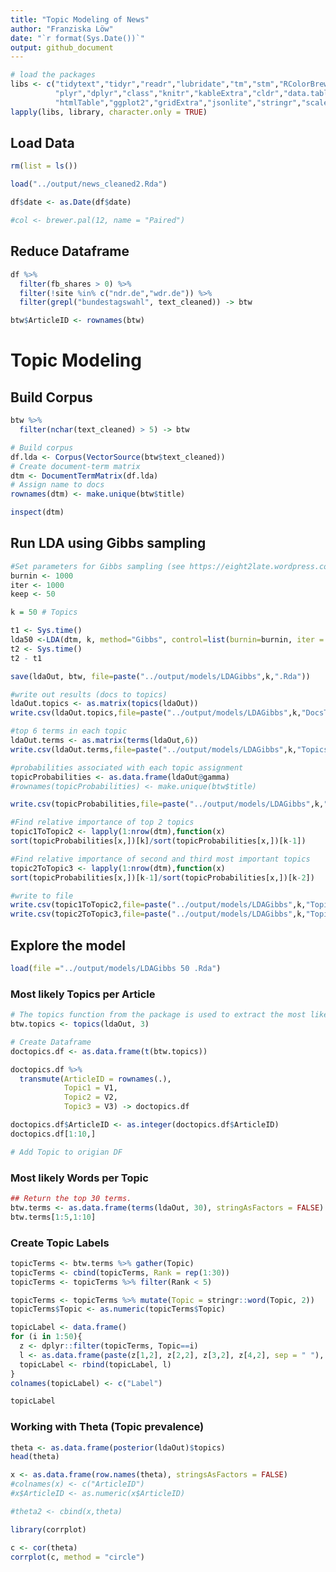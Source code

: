 ```yaml
---
title: "Topic Modeling of News"
author: "Franziska Löw"
date: "`r format(Sys.Date())`"
output: github_document
---
```


```r
# load the packages
libs <- c("tidytext","tidyr","readr","lubridate","tm","stm","RColorBrewer","topicmodels",
          "plyr","dplyr","class","knitr","kableExtra","cldr","data.table",
          "htmlTable","ggplot2","gridExtra","jsonlite","stringr","scales","rjson")
lapply(libs, library, character.only = TRUE)
```

## Load Data
```r
rm(list = ls())

load("../output/news_cleaned2.Rda")

df$date <- as.Date(df$date)

#col <- brewer.pal(12, name = "Paired")
```

## Reduce Dataframe
```r
df %>%
  filter(fb_shares > 0) %>%
  filter(!site %in% c("ndr.de","wdr.de")) %>%
  filter(grepl("bundestagswahl", text_cleaned)) -> btw

btw$ArticleID <- rownames(btw)
```

# Topic Modeling
## Build Corpus
```r
btw %>%
  filter(nchar(text_cleaned) > 5) -> btw
```

```r
# Build corpus
df.lda <- Corpus(VectorSource(btw$text_cleaned))
# Create document-term matrix
dtm <- DocumentTermMatrix(df.lda)
# Assign name to docs
rownames(dtm) <- make.unique(btw$title)

inspect(dtm)
```

## Run LDA using Gibbs sampling
```r
#Set parameters for Gibbs sampling (see https://eight2late.wordpress.com/2015/09/29/a-gentle-introduction-to-topic-modeling-using-r/)
burnin <- 1000
iter <- 1000
keep <- 50

k = 50 # Topics
```

```r
t1 <- Sys.time()
lda50 <-LDA(dtm, k, method="Gibbs", control=list(burnin=burnin, iter = iter, keep = keep))
t2 <- Sys.time()
t2 - t1

save(ldaOut, btw, file=paste("../output/models/LDAGibbs",k,".Rda"))
```

```r
#write out results (docs to topics)
ldaOut.topics <- as.matrix(topics(ldaOut))
write.csv(ldaOut.topics,file=paste("../output/models/LDAGibbs",k,"DocsToTopics.csv"))
```

```r
#top 6 terms in each topic
ldaOut.terms <- as.matrix(terms(ldaOut,6))
write.csv(ldaOut.terms,file=paste("../output/models/LDAGibbs",k,"TopicsToTerms.csv"))
```

```r
#probabilities associated with each topic assignment
topicProbabilities <- as.data.frame(ldaOut@gamma)
#rownames(topicProbabilities) <- make.unique(btw$title)

write.csv(topicProbabilities,file=paste("../output/models/LDAGibbs",k,"TopicProbabilities.csv"))
```

```r
#Find relative importance of top 2 topics
topic1ToTopic2 <- lapply(1:nrow(dtm),function(x)
sort(topicProbabilities[x,])[k]/sort(topicProbabilities[x,])[k-1])
```

```r
#Find relative importance of second and third most important topics
topic2ToTopic3 <- lapply(1:nrow(dtm),function(x)
sort(topicProbabilities[x,])[k-1]/sort(topicProbabilities[x,])[k-2])
```

```r
#write to file
write.csv(topic1ToTopic2,file=paste("../output/models/LDAGibbs",k,"Topic1ToTopic2.csv"))
write.csv(topic2ToTopic3,file=paste("../output/models/LDAGibbs",k,"Topic2ToTopic3.csv"))
```

## Explore the model
```r
load(file ="../output/models/LDAGibbs 50 .Rda")
```

### Most likely Topics per Article
```r
# The topics function from the package is used to extract the most likely topic for each document 
btw.topics <- topics(ldaOut, 3)

# Create Dataframe
doctopics.df <- as.data.frame(t(btw.topics))

doctopics.df %>%
  transmute(ArticleID = rownames(.),
            Topic1 = V1,
            Topic2 = V2,
            Topic3 = V3) -> doctopics.df

doctopics.df$ArticleID <- as.integer(doctopics.df$ArticleID)
doctopics.df[1:10,]

# Add Topic to origian DF
```

### Most likely Words per Topic
```r
## Return the top 30 terms.
btw.terms <- as.data.frame(terms(ldaOut, 30), stringAsFactors = FALSE)
btw.terms[1:5,1:10]
```

### Create Topic Labels
```r
topicTerms <- btw.terms %>% gather(Topic)
topicTerms <- cbind(topicTerms, Rank = rep(1:30))
topicTerms <- topicTerms %>% filter(Rank < 5)

topicTerms <- topicTerms %>% mutate(Topic = stringr::word(Topic, 2))
topicTerms$Topic <- as.numeric(topicTerms$Topic)

topicLabel <- data.frame()
for (i in 1:50){
  z <- dplyr::filter(topicTerms, Topic==i)
  l <- as.data.frame(paste(z[1,2], z[2,2], z[3,2], z[4,2], sep = " "), stringAsFactors = FALSE)
  topicLabel <- rbind(topicLabel, l)
}
colnames(topicLabel) <- c("Label")

topicLabel
```

### Working with Theta (Topic prevalence)
```r
theta <- as.data.frame(posterior(ldaOut)$topics)
head(theta)
```


```r
x <- as.data.frame(row.names(theta), stringsAsFactors = FALSE)
#colnames(x) <- c("ArticleID")
#x$ArticleID <- as.numeric(x$ArticleID)

#theta2 <- cbind(x,theta)
```

```r
library(corrplot)

c <- cor(theta)
corrplot(c, method = "circle")
```

